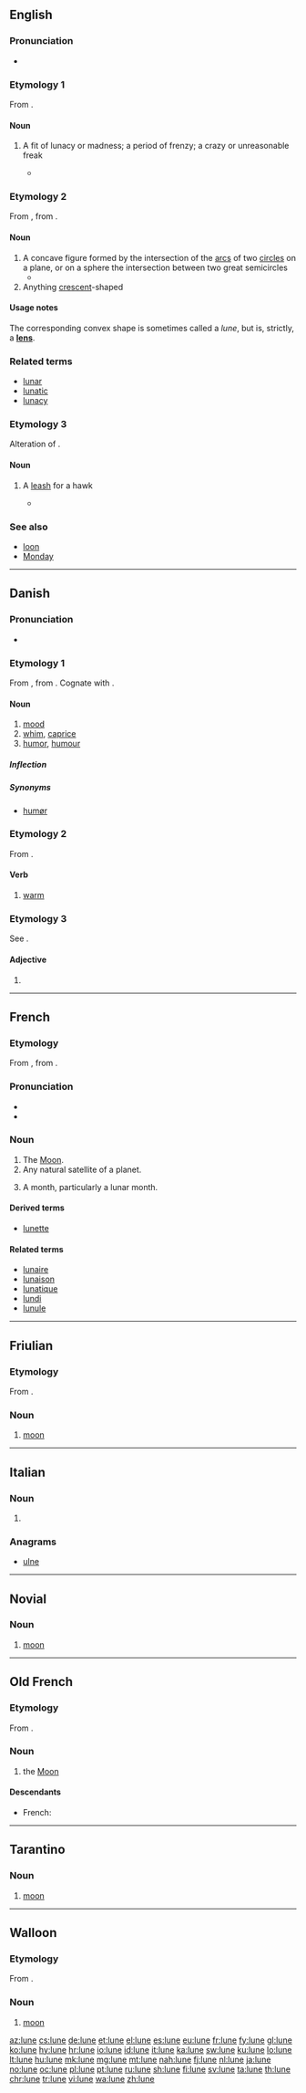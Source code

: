 {{also|luñè|Lune|luné}}
==English==

===Pronunciation===
* {{IPA|/luːn/}}

===Etymology 1===
From {{etyl|la|en}} {{term|luna||moon|lang=la}}.

====Noun====
{{en-noun}}

# {{context|obsolete|lang=en}} A fit of lunacy or madness; a period of frenzy; a crazy or unreasonable freak
#* {{quote-book|author=[[w:Shakespeare|Shakespeare]]|passage=These dangerous, unsafe '''lunes''' i' the king.|title=The Winter's Tale|year=1623}}

===Etymology 2===
From {{etyl|fr|en}} {{term|lune|lang=fr}}, from {{etyl|la|en}} {{term|luna|lang=la}}.

====Noun====
{{en-noun}}

# A concave figure formed by the intersection of the [[arc]]s of two [[circle]]s on a plane, or on a sphere the intersection between two great semicircles
#* {{quote-book|year=1984|passage=What he worried about was any eventual convexity, a shrinking, it might be, of the planet itself to some palpable curvature of whatever he would be standing on, so that he would be left sticking out like a projected radius, unsheltered and reeling across the empty '''lunes''' of his tiny sphere.|author=Thomas Pynchon|title=Slow Learner}}
# Anything [[crescent]]-shaped

====Usage notes====
The corresponding convex shape is sometimes called a ''lune'', but is, strictly, a '''[[lens]]'''.

===Related terms===
* [[lunar]]
* [[lunatic]]
* [[lunacy]]

===Etymology 3===
Alteration of {{term|lyon}}.

====Noun====
{{en-noun}}

# {{context|hawking|lang=en}} A [[leash]] for a hawk
#* {{quote-book|year=1485|author=Sir Thomas Malory|title=Le Morte Darthur|section=Book VI|passage=than he was ware of a faucon com over his hede fleyng towarde an hyghe elme, and longe '''lunes''' aboute her feete.}}

===See also===
* [[loon]]
* [[Monday]]

----

==Danish==

===Pronunciation===
* {{IPA|/luːnə/|[ˈluːnə]|lang=da}}

===Etymology 1===
From {{etyl|gml|da}} {{m|gml|lūne||lunar phase, caprice}}, from {{etyl|la|da}} {{m|la|lūna}}. Cognate with {{etyl|de|-}} {{term|Laune|lang=de}}.

====Noun====
{{da-noun|t|r}}

# [[mood]]
# [[whim]], [[caprice]]
# [[humor]], [[humour]]

=====Inflection=====
{{da-noun-infl|t|r}}

=====Synonyms=====
* {{sense|mood}} [[humør]]

===Etymology 2===
From {{etyl|non|da}} {{term|lugna||to calm|lang=non}}.

====Verb====
{{da-verb|lun|lune|luner|lunede|er/har|lunet}}

# [[warm]]

===Etymology 3===
See {{term|lun||warm|lang=da}}.

====Adjective====
{{head|da|adjective form}}

# {{form of|definite and plural|lun|lang=da}}

----

==French==

===Etymology===
From {{etyl|fro|fr}} {{term|lune|lang=fro}}, from {{etyl|la|fr}} {{m|la|lūna}}.

===Pronunciation===
* {{IPA|/lyn/|lang=fr}}
* {{audio|Fr-lune.ogg|audio|lang=fr}}

===Noun===
{{fr-noun|f}}

# The [[Moon]].
# Any natural satellite of a planet.
# {{label|fr|literary}} A month, particularly a lunar month.

====Derived terms====
* [[lunette]]

====Related terms====
* [[lunaire]]
* [[lunaison]]
* [[lunatique]]
* [[lundi]]
* [[lunule]]

----

==Friulian==

===Etymology===
From {{etyl|la|fur}} {{term|lūna|lang=la|sc=Latn}}.

===Noun===
{{fur-noun|f|pl=lunis}}

# [[moon]]

----

==Italian==

===Noun===
{{head|it|plural}} {{g|f}}

# {{plural of|luna|lang=it}}

===Anagrams===
* [[ulne#Italian|ulne]]

----

==Novial==

===Noun===
{{nov-noun}}

# [[moon]]

----

==Old French==

===Etymology===
From {{etyl|la|fro}} {{term|lūna|lang=la}}.

===Noun===
{{fro-proper noun|f}}

# the [[Moon]]

====Descendants====
* French: {{l|fr|lune}}

----

==Tarantino==

===Noun===
{{head|roa-tar|noun}}

# [[moon]]

----

==Walloon==

===Etymology===
From {{etyl|la|wa}} {{m|la|lūna}}.

===Noun===
{{head|wa|noun|g=f}}

# [[moon]]

[[az:lune]]
[[cs:lune]]
[[de:lune]]
[[et:lune]]
[[el:lune]]
[[es:lune]]
[[eu:lune]]
[[fr:lune]]
[[fy:lune]]
[[gl:lune]]
[[ko:lune]]
[[hy:lune]]
[[hr:lune]]
[[io:lune]]
[[id:lune]]
[[it:lune]]
[[ka:lune]]
[[sw:lune]]
[[ku:lune]]
[[lo:lune]]
[[lt:lune]]
[[hu:lune]]
[[mk:lune]]
[[mg:lune]]
[[mt:lune]]
[[nah:lune]]
[[fj:lune]]
[[nl:lune]]
[[ja:lune]]
[[no:lune]]
[[oc:lune]]
[[pl:lune]]
[[pt:lune]]
[[ru:lune]]
[[sh:lune]]
[[fi:lune]]
[[sv:lune]]
[[ta:lune]]
[[th:lune]]
[[chr:lune]]
[[tr:lune]]
[[vi:lune]]
[[wa:lune]]
[[zh:lune]]